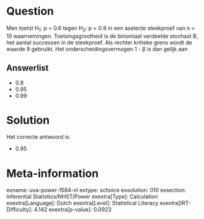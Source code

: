 Question
========

Men toetst H~1~: p = 0.6 tegen H~2~: p = 0.9 in een aselecte steekproef
van n = 10 waarnemingen. Toetsingsgrootheid is de binomiaal verdeelde
stochast B, het aantal successen in de steekproef. Als rechter kritieke
grens wordt de waarde 9 gebruikt. Het onderscheidingsvermogen 1 - β is
dan gelijk aan

Answerlist
----------

* 0.9
* 0.95
* 0.99

Solution
========

Het correcte antwoord is: 

* 0.95

Meta-information
================
exname: uva-power-1584-nl
extype: schoice
exsolution: 010
exsection: Inferential Statistics/NHST/Power
exextra[Type]: Calculation
exextra[Language]: Dutch
exextra[Level]: Statistical Literacy
exextra[IRT-Difficulty]: 4.142
exextra[p-value]: 0.0923
